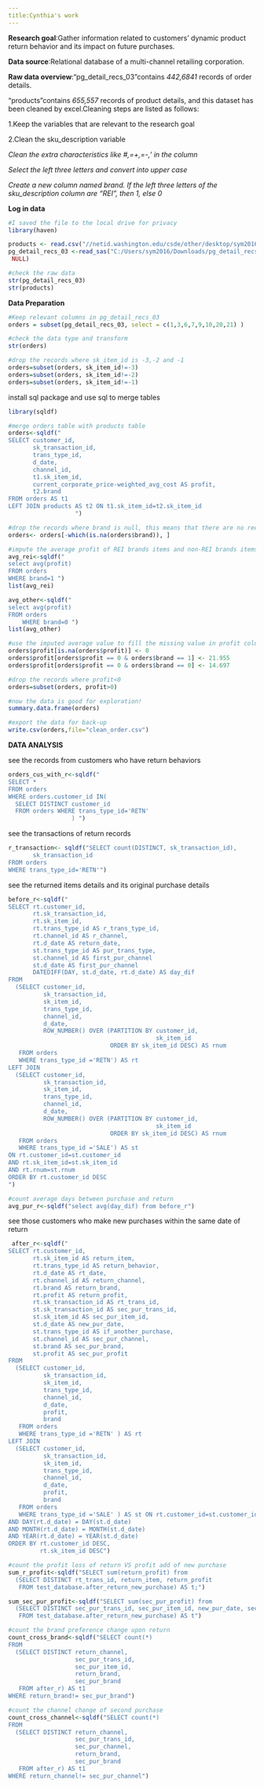 ---
title:Cynthia's work
---

**Research goal**:Gather information related to customers' dynamic product return behavior and its impact on future purchases.

**Data source**:Relational database of a multi-channel retailing corporation.

**Raw data overview**:"pg_detail_recs_03"contains *442,6841* records of order details.

"products"contains *655,557* records of product details, and this dataset has been cleaned by excel.Cleaning steps are listed as follows:

1.Keep the variables that are relevant to the research goal

2.Clean the sku_description variable

*Clean the extra characteristics like #,=+,=-,' in the column*

*Select the left three letters and convert into upper case*

*Create a new column named brand. If the left three letters of the sku_description column are "REI", then 1, else 0*



**Log in data**
```{r}
#I saved the file to the local drive for privacy
library(haven)

products <- read.csv("//netid.washington.edu/csde/other/desktop/sym2016/Desktop/pg_sku_recs_cleaned.csv")
pg_detail_recs_03 <-read_sas("C:/Users/sym2016/Downloads/pg_detail_recs_03.sas7bdat", 
 NULL)

#check the raw data
str(pg_detail_recs_03)
str(products)
```


**Data Preparation**
```{r}
#Keep relevant columns in pg_detail_recs_03
orders = subset(pg_detail_recs_03, select = c(1,3,6,7,9,10,20,21) )

#check the data type and transform
str(orders)

#drop the records where sk_item_id is -3,-2 and -1
orders=subset(orders, sk_item_id!=-3)
orders=subset(orders, sk_item_id!=-2)
orders=subset(orders, sk_item_id!=-1)
```

install sql package and use sql to merge tables
```{r}
library(sqldf)
```

```{r}
#merge orders table with products table
orders<-sqldf("
SELECT customer_id,
       sk_transaction_id,
       trans_type_id,
       d_date,
       channel_id,
       t1.sk_item_id,
       current_corporate_price-weighted_avg_cost AS profit,
       t2.brand
FROM orders AS t1
LEFT JOIN products AS t2 ON t1.sk_item_id=t2.sk_item_id
                   ")
```

```{r}
#drop the records where brand is null, this means that there are no records in products to match these records in orders
orders<- orders[-which(is.na(orders$brand)), ]
```

```{r}
#impute the average profit of REI brands items and non-REI brands items
avg_rei<-sqldf("
select avg(profit)
FROM orders
WHERE brand=1 ")
list(avg_rei)

avg_other<-sqldf("
select avg(profit)
FROM orders
    WHERE brand=0 ")
list(avg_other)

#use the imputed average value to fill the missing value in profit column according to products' brand
orders$profit[is.na(orders$profit)] <- 0
orders$profit[orders$profit == 0 & orders$brand == 1] <- 21.955
orders$profit[orders$profit == 0 & orders$brand == 0] <- 14.697
```

```{r}
#drop the records where profit<0
orders=subset(orders, profit>0)
```

```{r}
#now the data is good for exploration!
summary.data.frame(orders)
```

```{r}
#export the data for back-up
write.csv(orders,file="clean_order.csv")
```


**DATA ANALYSIS**

see the records from customers who have return behaviors
```{r}
orders_cus_with_r<-sqldf("
SELECT *
FROM orders
WHERE orders.customer_id IN(
  SELECT DISTINCT customer_id
  FROM orders WHERE trans_type_id='RETN'
                  ) ")
```

see the transactions of return records
```{r}
r_transaction<- sqldf("SELECT count(DISTINCT, sk_transaction_id),
       sk_transaction_id
FROM orders
WHERE trans_type_id='RETN'")
```

see the returned items details and its original purchase details
```{r}
before_r<-sqldf("
SELECT rt.customer_id,
       rt.sk_transaction_id,
       rt.sk_item_id,
       rt.trans_type_id AS r_trans_type_id,
       rt.channel_id AS r_channel,
       rt.d_date AS return_date,
       st.trans_type_id AS pur_trans_type,
       st.channel_id AS first_pur_channel
       st.d_date AS first_pur_channel
       DATEDIFF(DAY, st.d_date, rt.d_date) AS day_dif
FROM
  (SELECT customer_id,
          sk_transaction_id,
          sk_item_id,
          trans_type_id,
          channel_id,
          d_date,
          ROW_NUMBER() OVER (PARTITION BY customer_id,
                                          sk_item_id
                             ORDER BY sk_item_id DESC) AS rnum
   FROM orders
   WHERE trans_type_id ='RETN') AS rt
LEFT JOIN
  (SELECT customer_id,
          sk_transaction_id,
          sk_item_id,
          trans_type_id,
          channel_id,
          d_date,
          ROW_NUMBER() OVER (PARTITION BY customer_id,
                                          sk_item_id
                             ORDER BY sk_item_id DESC) AS rnum
   FROM orders
   WHERE trans_type_id ='SALE') AS st 
ON rt.customer_id=st.customer_id
AND rt.sk_item_id=st.sk_item_id
AND rt.rnum=st.rnum
ORDER BY rt.customer_id DESC
")

#count average days between purchase and return
avg_pur_r<-sqldf("select avg(day_dif) from before_r")

```

see those customers who make new purchases within the same date of return
```{r}
 after_r<-sqldf("
SELECT rt.customer_id,
       rt.sk_item_id AS return_item,
       rt.trans_type_id AS return_behavior,
       rt.d_date AS rt_date,
       rt.channel_id AS return_channel,
       rt.brand AS return_brand,
       rt.profit AS return_profit,
       rt.sk_transaction_id AS rt_trans_id,
       st.sk_transaction_id AS sec_pur_trans_id,
       st.sk_item_id AS sec_pur_item_id,
       st.d_date AS new_pur_date,
       st.trans_type_id AS if_another_purchase,
       st.channel_id AS sec_pur_channel,
       st.brand AS sec_pur_brand,
       st.profit AS sec_pur_profit
FROM
  (SELECT customer_id,
          sk_transaction_id,
          sk_item_id,
          trans_type_id,
          channel_id,
          d_date,
          profit,
          brand
   FROM orders
   WHERE trans_type_id ='RETN' ) AS rt
LEFT JOIN
  (SELECT customer_id,
          sk_transaction_id,
          sk_item_id,
          trans_type_id,
          channel_id,
          d_date,
          profit,
          brand
   FROM orders
   WHERE trans_type_id ='SALE' ) AS st ON rt.customer_id=st.customer_id
AND DAY(rt.d_date) = DAY(st.d_date)
AND MONTH(rt.d_date) = MONTH(st.d_date)
AND YEAR(rt.d_date) = YEAR(st.d_date)
ORDER BY rt.customer_id DESC,
         rt.sk_item_id DESC")

#count the profit loss of return VS profit add of new purchase
sum_r_profit<-sqldf("SELECT sum(return_profit) from
  (SELECT DISTINCT rt_trans_id, return_item, return_profit
   FROM test_database.after_return_new_purchase) AS t;")

sum_sec_pur_profit<-sqldf("SELECT sum(sec_pur_profit) from
  (SELECT DISTINCT sec_pur_trans_id, sec_pur_item_id, new_pur_date, sec_pur_profit, if_another_purchase
   FROM test_database.after_return_new_purchase) AS t")

#count the brand preference change upon return
count_cross_brand<-sqldf("SELECT count(*)
FROM
  (SELECT DISTINCT return_channel,
                   sec_pur_trans_id,
                   sec_pur_item_id,
                   return_brand,
                   sec_pur_brand
   FROM after_r) AS t1
WHERE return_brand!= sec_pur_brand")

#count the channel change of second purchase
count_cross_channel<-sqldf("SELECT count(*)
FROM
  (SELECT DISTINCT return_channel,
                   sec_pur_trans_id,
                   sec_pur_channel,
                   return_brand,
                   sec_pur_brand
   FROM after_r) AS t1
WHERE return_channel!= sec_pur_channel")
```


